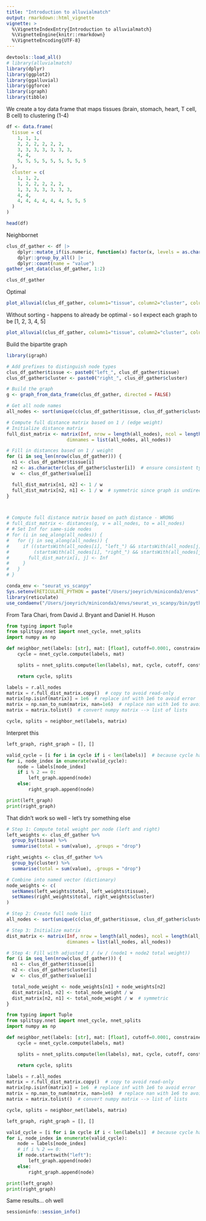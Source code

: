 ```yaml
---
title: "Introduction to alluvialmatch"
output: rmarkdown::html_vignette
vignette: >
  %\VignetteIndexEntry{Introduction to alluvialmatch}
  %\VignetteEngine{knitr::rmarkdown}
  %\VignetteEncoding{UTF-8}
---
```


```r
devtools::load_all()
# library(alluvialmatch)
library(dplyr)
library(ggplot2)
library(ggalluvial)
library(ggforce)
library(igraph)
library(tibble)
```

We create a toy data frame that maps tissues (brain, stomach, heart, T cell, B cell) to clustering (1-4)
```r
df <- data.frame(
  tissue = c(
    1, 1, 1,
    2, 2, 2, 2, 2, 2,
    3, 3, 3, 3, 3, 3, 3,
    4, 4,
    5, 5, 5, 5, 5, 5, 5, 5, 5
  ),
  cluster = c(
    1, 1, 2,
    1, 2, 2, 2, 2, 2,
    1, 3, 3, 3, 3, 3, 3,
    4, 4,
    4, 4, 4, 4, 4, 4, 5, 5, 5
  )
)

head(df)
```


Neighbornet
```r
clus_df_gather <- df |>
    dplyr::mutate_if(is.numeric, function(x) factor(x, levels = as.character(sort(unique(x))))) |>
    dplyr::group_by_all() |>
    dplyr::count(name = "value")
gather_set_data(clus_df_gather, 1:2)

clus_df_gather
```

Optimal
```r
plot_alluvial(clus_df_gather, column1="tissue", column2="cluster", column_weights = "value", sorting_algorithm = "greedy_WBLF")
```

Without sorting - happens to already be optimal - so I expect each graph to be [1, 2, 3, 4, 5]
```r
plot_alluvial(clus_df_gather, column1="tissue", column2="cluster", column_weights = "value", sorting_algorithm = "None")
```


Build the bipartite graph
```r
library(igraph)

# Add prefixes to distinguish node types
clus_df_gather$tissue <- paste0("left_", clus_df_gather$tissue)
clus_df_gather$cluster <- paste0("right_", clus_df_gather$cluster)

# Build the graph
g <- graph_from_data_frame(clus_df_gather, directed = FALSE)

# Get all node names
all_nodes <- sort(unique(c(clus_df_gather$tissue, clus_df_gather$cluster)))

# Compute full distance matrix based on 1 / (edge weight)
# Initialize distance matrix
full_dist_matrix <- matrix(Inf, nrow = length(all_nodes), ncol = length(all_nodes),
                      dimnames = list(all_nodes, all_nodes))

# Fill in distances based on 1 / weight
for (i in seq_len(nrow(clus_df_gather))) {
  n1 <- clus_df_gather$tissue[i]
  n2 <- as.character(clus_df_gather$cluster[i])  # ensure consistent type
  w  <- clus_df_gather$value[i]

  full_dist_matrix[n1, n2] <- 1 / w
  full_dist_matrix[n2, n1] <- 1 / w  # symmetric since graph is undirected
}



# Compute full distance matrix based on path distance - WRONG
# full_dist_matrix <- distances(g, v = all_nodes, to = all_nodes)
# # Set Inf for same-side nodes
# for (i in seq_along(all_nodes)) {
#   for (j in seq_along(all_nodes)) {
#     if ((startsWith(all_nodes[i], "left_") && startsWith(all_nodes[j], "left_")) ||
#         (startsWith(all_nodes[i], "right_") && startsWith(all_nodes[j], "right_"))) {
#       full_dist_matrix[i, j] <- Inf
#     }
#   }
# }
```

```r
conda_env <- "seurat_vs_scanpy"
Sys.setenv(RETICULATE_PYTHON = paste("/Users/joeyrich/miniconda3/envs", conda_env, "bin/python3.9", sep = "/"))
library(reticulate)
use_condaenv("/Users/joeyrich/miniconda3/envs/seurat_vs_scanpy/bin/python3.9", required = TRUE)
```


From Tara Chari, from David J. Bryant and Daniel H. Huson
```python
from typing import Tuple
from splitspy.nnet import nnet_cycle, nnet_splits
import numpy as np

def neighbor_net(labels: [str], mat: [float], cutoff=0.0001, constrained=True) -> Tuple[list, list]:
    cycle = nnet_cycle.compute(labels, mat)

    splits = nnet_splits.compute(len(labels), mat, cycle, cutoff, constrained)

    return cycle, splits

labels = r.all_nodes
matrix = r.full_dist_matrix.copy()  # copy to avoid read-only
matrix[np.isinf(matrix)] = 1e6  # replace inf with 1e6 to avoid error
matrix = np.nan_to_num(matrix, nan=1e6)  # replace nan with 1e6 to avoid error
matrix = matrix.tolist()  # convert numpy matrix --> list of lists

cycle, splits = neighbor_net(labels, matrix)
```

Interpret this
```python
left_graph, right_graph = [], []

valid_cycle = [i for i in cycle if i < len(labels)]  # because cycle had 11 elements but labels only had 10
for i, node_index in enumerate(valid_cycle):
    node = labels[node_index]
    if i % 2 == 0:
        left_graph.append(node)
    else:
        right_graph.append(node)

print(left_graph)
print(right_graph)
```

That didn't work so well - let's try something else
```r
# Step 1: Compute total weight per node (left and right)
left_weights <- clus_df_gather %>%
  group_by(tissue) %>%
  summarise(total = sum(value), .groups = "drop")

right_weights <- clus_df_gather %>%
  group_by(cluster) %>%
  summarise(total = sum(value), .groups = "drop")

# Combine into named vector (dictionary)
node_weights <- c(
  setNames(left_weights$total, left_weights$tissue),
  setNames(right_weights$total, right_weights$cluster)
)

# Step 2: Create full node list
all_nodes <- sort(unique(c(clus_df_gather$tissue, clus_df_gather$cluster)))

# Step 3: Initialize matrix
dist_matrix <- matrix(Inf, nrow = length(all_nodes), ncol = length(all_nodes),
                      dimnames = list(all_nodes, all_nodes))

# Step 4: Fill with adjusted 1 / (w / (node1 + node2 total weight))
for (i in seq_len(nrow(clus_df_gather))) {
  n1 <- clus_df_gather$tissue[i]
  n2 <- clus_df_gather$cluster[i]
  w  <- clus_df_gather$value[i]

  total_node_weight <- node_weights[n1] + node_weights[n2]
  dist_matrix[n1, n2] <- total_node_weight / w
  dist_matrix[n2, n1] <- total_node_weight / w  # symmetric
}
```

```python
from typing import Tuple
from splitspy.nnet import nnet_cycle, nnet_splits
import numpy as np

def neighbor_net(labels: [str], mat: [float], cutoff=0.0001, constrained=True) -> Tuple[list, list]:
    cycle = nnet_cycle.compute(labels, mat)

    splits = nnet_splits.compute(len(labels), mat, cycle, cutoff, constrained)

    return cycle, splits

labels = r.all_nodes
matrix = r.full_dist_matrix.copy()  # copy to avoid read-only
matrix[np.isinf(matrix)] = 1e6  # replace inf with 1e6 to avoid error
matrix = np.nan_to_num(matrix, nan=1e6)  # replace nan with 1e6 to avoid error
matrix = matrix.tolist()  # convert numpy matrix --> list of lists

cycle, splits = neighbor_net(labels, matrix)

left_graph, right_graph = [], []

valid_cycle = [i for i in cycle if i < len(labels)]  # because cycle had 11 elements but labels only had 10
for i, node_index in enumerate(valid_cycle):
    node = labels[node_index]
    # if i % 2 == 0:
    if node.startswith("left"):
        left_graph.append(node)
    else:
        right_graph.append(node)

print(left_graph)
print(right_graph)
```

Same results... oh well

```r
sessioninfo::session_info()
```

